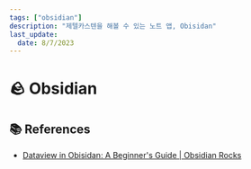 ```yaml
---
tags: ["obsidian"]
description: "제텔카스텐을 해볼 수 있는 노트 앱, Obisidan"
last_update:
  date: 8/7/2023
---
```


# 🪨 Obsidian

## 📚 References

- [Dataview in Obisidan: A Beginner's Guide | Obsidian Rocks](https://obsidian.rocks/dataview-in-obsidian-a-beginners-guide/)
